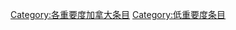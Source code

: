 {{catmore1|[[Wikipedia:加拿大专题|Wikipedia:加拿大专题]]}}
{{Articles by Importance|topic=加拿大|project=加拿大|format=toc}}
{{emptycat}}
{{portal box|加拿大}}
[[Category:各重要度加拿大条目|Category:各重要度加拿大条目]]
[[Category:低重要度条目|Category:低重要度条目]]